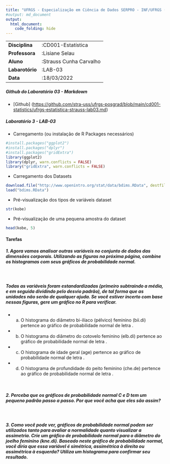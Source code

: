 ```yaml
---
title: "UFRGS - Especialização em Ciência de Dados SERPRO - INF/UFRGS (2022-2023)"
#output: md_document
output: 
  html_document:
    code_folding: hide
---
```


|                 |                         |
|-----------------|-------------------------|
| **Disciplina**  | :CD001-Estatística      |
| **Professora**  | :Lisiane Selau          |
| **Aluno**       | :Strauss Cunha Carvalho |
| **Labarotório** | :LAB-03                 |
| **Data**        | :18/03/2022             |

##### **Github do Laboratório 03 - Markdown**

-   [Github] (<https://github.com/stra-uss/ufrgs-posgrad/blob/main/cd001-statistics/ufrgs-estatistica-strauss-lab03.md>)

##### **Laboratório 3 - LAB-03**

-   Carregamento (ou instalação de R Packages necessários)

```r
#install.packages("ggplot2")
#install.packages("dplyr")
#install.packages("gridExtra")
library(ggplot2)
library(dplyr, warn.conflicts = FALSE)
library("gridExtra", warn.conflicts = FALSE)
```

-   Carregamento dos Datasets

```r
download.file("http://www.openintro.org/stat/data/bdims.RData", destfile = "bdims.RData")
load("bdims.RData")
```

-   Pré-visualização dos tipos de variáveis dataset

```r
str(kobe)
```

-   Pré-visualização de uma pequena amostra do dataset

```r
head(kobe, 5)
```

#### **Tarefas**
##### **1. Agora vamos analisar outras variáveis no conjunto de dados das dimensões corporais. Utilizando as figuras na próxima página, combine os histogramas com seus gráficos de probabilidade normal.**
<br>

##### **Todas as variáveis foram estandardizadas (primeiro subtraindo a média, e em seguida dividindo pelo desvio padrão), de tal forma que as unidades não serão de qualquer ajuda. Se você estiver incerto com base nessas figuras, gere um gráfico no R para verificar.**

- (a) O histograma do diâmetro bi-ilíaco (pélvico) feminino (bii.di) pertence ao gráfico de probabilidade normal de letra .

- (b) O histograma do diâmetro do cotovelo feminino (elb.di) pertence ao gráfico de probabilidade normal de letra .

- (c) O histograma de idade geral (age) pertence ao gráfico de probabilidade normal de letra .

- (d) O histograma de profundidade do peito feminino (che.de) pertence ao gráfico de probabilidade normal de letra .

<br>

##### **2. Perceba que os gráficos de probabilidade normal C e D tem um pequeno padrão passo a passo. Por que você acha que eles são assim?**
<br>

##### **3. Como você pode ver, gráficos de probabilidade normal podem ser utilizados tanto para avaliar a normalidade quanto visualizar a assimetria. Crie um gráfico de probabilidade normal para o diâmetro do joelho feminino (kne.di). Baseado neste gráfico de probabilidade normal, você diria que essa variável é simétrica, assimétrica à direita ou assimétrica à esquerda? Utiliza um histograma para confirmar seu resultado.**